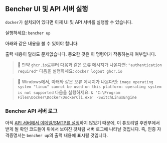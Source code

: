
## Bencher UI 및 API 서버 실행

`docker`가 설치되어 있다면 이제 UI 및 API 서버를 실행할 수 있습니다.

실행하세요: `bencher up`

아래와 같은 내용을 볼 수 있어야 합니다:

<DockerBencherUpOutput />

출력 내용이 달라도 문제없습니다. 중요한 것은 이 명령어가 작동하는지 여부입니다.

> 🐰 만약 `ghcr.io`로부터 다음과 같은 오류 메시지가 나온다면:
> `"authentication required"`
> 다음을 실행하세요: `docker logout ghcr.io`

> 🐰 Windows에서, 아래와 같은 오류 메시지가 나온다면:
> `image operating system "linux" cannot be used on this platform: operating system is not supported`
> 다음을 실행하세요: `& 'C:\Program Files\Docker\Docker\DockerCli.exe' -SwitchLinuxEngine`

### Bencher API 서버 로그

아직 [API 서버에서 이메일/SMTP를 설정](/docs/ko/reference/server-config/#smtp)하지 않았기 때문에,
이 튜토리얼 후반부에서 받게 될 확인 코드들이 위에서 보여진 것처럼 서버 로그에 나타날 것입니다.
즉, 인증 자격증명서는 `bencher up`의 출력 내용에 표시될 것입니다.